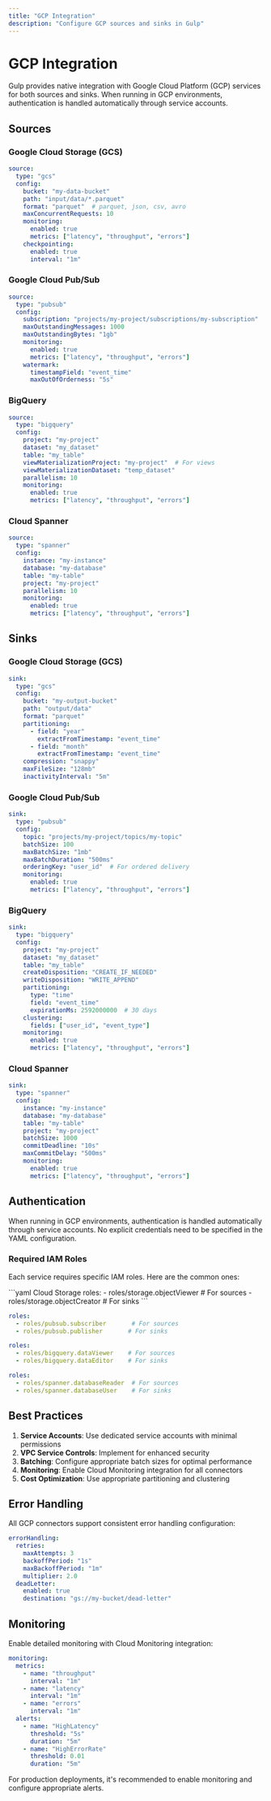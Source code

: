 ```yaml
---
title: "GCP Integration"
description: "Configure GCP sources and sinks in Gulp"
---
```


# GCP Integration

Gulp provides native integration with Google Cloud Platform (GCP) services for both sources and sinks. When running in GCP environments, authentication is handled automatically through service accounts.

## Sources

### Google Cloud Storage (GCS)

```yaml
source:
  type: "gcs"
  config:
    bucket: "my-data-bucket"
    path: "input/data/*.parquet"
    format: "parquet"  # parquet, json, csv, avro
    maxConcurrentRequests: 10
    monitoring:
      enabled: true
      metrics: ["latency", "throughput", "errors"]
    checkpointing:
      enabled: true
      interval: "1m"
```

### Google Cloud Pub/Sub

```yaml
source:
  type: "pubsub"
  config:
    subscription: "projects/my-project/subscriptions/my-subscription"
    maxOutstandingMessages: 1000
    maxOutstandingBytes: "1gb"
    monitoring:
      enabled: true
      metrics: ["latency", "throughput", "errors"]
    watermark:
      timestampField: "event_time"
      maxOutOfOrderness: "5s"
```

### BigQuery

```yaml
source:
  type: "bigquery"
  config:
    project: "my-project"
    dataset: "my_dataset"
    table: "my_table"
    viewMaterializationProject: "my-project"  # For views
    viewMaterializationDataset: "temp_dataset"
    parallelism: 10
    monitoring:
      enabled: true
      metrics: ["latency", "throughput", "errors"]
```

### Cloud Spanner

```yaml
source:
  type: "spanner"
  config:
    instance: "my-instance"
    database: "my-database"
    table: "my-table"
    project: "my-project"
    parallelism: 10
    monitoring:
      enabled: true
      metrics: ["latency", "throughput", "errors"]
```

## Sinks

### Google Cloud Storage (GCS)

```yaml
sink:
  type: "gcs"
  config:
    bucket: "my-output-bucket"
    path: "output/data"
    format: "parquet"
    partitioning:
      - field: "year"
        extractFromTimestamp: "event_time"
      - field: "month"
        extractFromTimestamp: "event_time"
    compression: "snappy"
    maxFileSize: "128mb"
    inactivityInterval: "5m"
```

### Google Cloud Pub/Sub

```yaml
sink:
  type: "pubsub"
  config:
    topic: "projects/my-project/topics/my-topic"
    batchSize: 100
    maxBatchSize: "1mb"
    maxBatchDuration: "500ms"
    orderingKey: "user_id"  # For ordered delivery
    monitoring:
      enabled: true
      metrics: ["latency", "throughput", "errors"]
```

### BigQuery

```yaml
sink:
  type: "bigquery"
  config:
    project: "my-project"
    dataset: "my_dataset"
    table: "my_table"
    createDisposition: "CREATE_IF_NEEDED"
    writeDisposition: "WRITE_APPEND"
    partitioning:
      type: "time"
      field: "event_time"
      expirationMs: 2592000000  # 30 days
    clustering:
      fields: ["user_id", "event_type"]
    monitoring:
      enabled: true
      metrics: ["latency", "throughput", "errors"]
```

### Cloud Spanner

```yaml
sink:
  type: "spanner"
  config:
    instance: "my-instance"
    database: "my-database"
    table: "my-table"
    project: "my-project"
    batchSize: 1000
    commitDeadline: "10s"
    maxCommitDelay: "500ms"
    monitoring:
      enabled: true
      metrics: ["latency", "throughput", "errors"]
```

## Authentication

When running in GCP environments, authentication is handled automatically through service accounts. No explicit credentials need to be specified in the YAML configuration.

### Required IAM Roles

Each service requires specific IAM roles. Here are the common ones:

<CodeGroup>
```yaml Cloud Storage
roles:
  - roles/storage.objectViewer     # For sources
  - roles/storage.objectCreator    # For sinks
```

```yaml Pub/Sub
roles:
  - roles/pubsub.subscriber       # For sources
  - roles/pubsub.publisher       # For sinks
```

```yaml BigQuery
roles:
  - roles/bigquery.dataViewer    # For sources
  - roles/bigquery.dataEditor    # For sinks
```

```yaml Cloud Spanner
roles:
  - roles/spanner.databaseReader  # For sources
  - roles/spanner.databaseUser    # For sinks
```
</CodeGroup>

## Best Practices

1. **Service Accounts**: Use dedicated service accounts with minimal permissions
2. **VPC Service Controls**: Implement for enhanced security
3. **Batching**: Configure appropriate batch sizes for optimal performance
4. **Monitoring**: Enable Cloud Monitoring integration for all connectors
5. **Cost Optimization**: Use appropriate partitioning and clustering

## Error Handling

All GCP connectors support consistent error handling configuration:

```yaml
errorHandling:
  retries:
    maxAttempts: 3
    backoffPeriod: "1s"
    maxBackoffPeriod: "1m"
    multiplier: 2.0
  deadLetter:
    enabled: true
    destination: "gs://my-bucket/dead-letter"
```

## Monitoring

Enable detailed monitoring with Cloud Monitoring integration:

```yaml
monitoring:
  metrics:
    - name: "throughput"
      interval: "1m"
    - name: "latency"
      interval: "1m"
    - name: "errors"
      interval: "1m"
  alerts:
    - name: "HighLatency"
      threshold: "5s"
      duration: "5m"
    - name: "HighErrorRate"
      threshold: 0.01
      duration: "5m"
```

<Note>
For production deployments, it's recommended to enable monitoring and configure appropriate alerts.
</Note> 